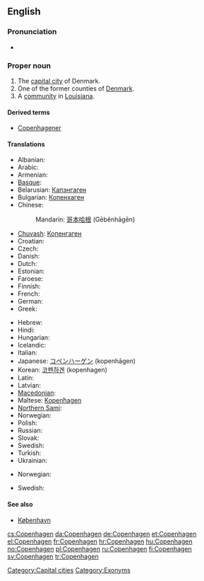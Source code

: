 {{wikipedia}}
{{wikipedia|Copenhagen County}}
{{wikipedia|Copenhagen, Louisiana}}
==English==

===Pronunciation===
* {{rhymes|eɪɡən}}

===Proper noun===
{{en-proper noun}}

# The [[capital city]] of Denmark.
# One of the former counties of [[Denmark]].
# A [[community]] in [[Louisiana]].

====Derived terms====
* [[Copenhagener]]

====Translations====
{{trans-top|capital of Denmark}}
* Albanian: {{t-|sq|Kopenhagen|xs=Albanian}}
* Arabic: {{t|ar|كوبنهاجن|m|tr=Kuubinhaagan}}
* Armenian: {{t-|hy|Կոպենհագեն|tr=Kopenhagen}}
* [[Basque]]: {{t|eu|Kopenhage}}
* Belarusian: [[Капэнгаген]]
* Bulgarian: [[Копенхаген]]
* Chinese:
*: Mandarin: [[哥本哈根]] (Gēběnhāgēn)
* [[Chuvash]]: [[Копенгаген]]
* Croatian: {{t+|hr|Kopenhagen}}
* Czech: {{t+|cs|Kodaň|f}}
* Danish: {{t+|da|København}}
* Dutch: {{t-|nl|Kopenhagen}}
* Estonian: {{t+|et|Kopenhaagen}}
* Faroese: {{t-|fo|Keypmannahavn|f|xs=Faroese}}
* Finnish: {{t+|fi|Kööpenhamina}}
* French: {{t+|fr|Copenhague}}
* German: {{t+|de|Kopenhagen}}
* Greek: {{t+|el|Κοπεγχάγη|f}}
{{trans-mid}}
* Hebrew: {{t|he|קופנהאגן}}
* Hindi: {{t|hi|कोबेनह्वान|xs=Hindi}}
* Hungarian: {{t+|hu|Koppenhága}}
* Icelandic: {{t-|is|Kaupmannahöfn|f}}
* Italian: {{t-|it|Copenhagen|f}}
* Japanese: [[コペンハーゲン]] (kopenhāgen)
* Korean: [[코펜하겐]] (kopenhagen)
* Latin: {{t-|la|Hafnia}}
* Latvian: {{t|lv|Kopenhāgena|xs=Latvian}}
* [[Macedonian]]: {{t|mk|Копенхаген|m|tr=Kopenhágen}}
* Maltese: [[Kopenħagen]]
* [[Northern Sami]]: {{tø|se|Københápman}}
* Norwegian: {{t+|no|København}}
* Polish: {{t+|pl|Kopenhaga|f}}
* Russian: {{t-|ru|Копенгаген|m|tr=Kopengágen}}
* Slovak: {{t-|sk|Kodaň}}
* Swedish: {{t+|sv|Köpenhamn|n}}
* Turkish: {{t+|tr|Kopenhag}}
* Ukrainian: {{t-|uk|Копенгаген|m|xs=Ukrainian}}
{{trans-bottom}}

{{trans-top|former county in Denmark}}
* Norwegian: {{t+|no|København}}
{{trans-mid}}
* Swedish: {{t+|sv|Köpenhamn|n}}
{{trans-bottom}}

====See also====
* [[København]]

[[Category:Capital cities]]
[[Category:Exonyms]]

[[cs:Copenhagen]]
[[da:Copenhagen]]
[[de:Copenhagen]]
[[et:Copenhagen]]
[[el:Copenhagen]]
[[fr:Copenhagen]]
[[hr:Copenhagen]]
[[hu:Copenhagen]]
[[no:Copenhagen]]
[[pl:Copenhagen]]
[[ru:Copenhagen]]
[[fi:Copenhagen]]
[[sv:Copenhagen]]
[[tr:Copenhagen]]